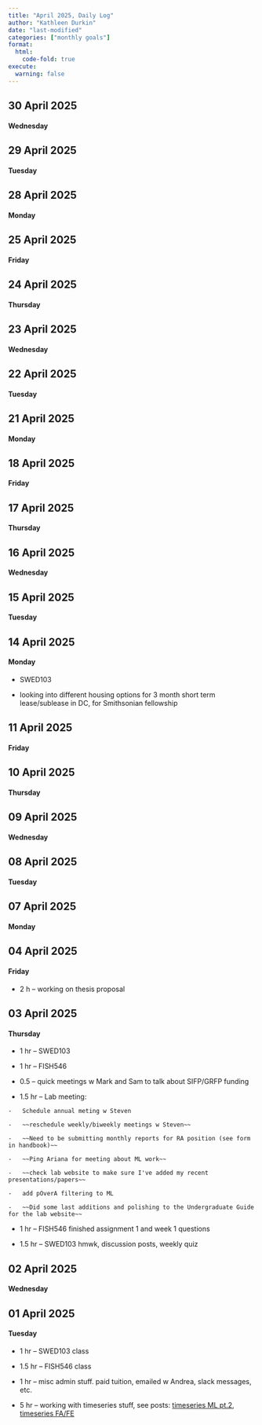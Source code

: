 ```yaml
---
title: "April 2025, Daily Log"
author: "Kathleen Durkin"
date: "last-modified"
categories: ["monthly goals"]
format:
  html:
    code-fold: true
execute:
  warning: false
---
```


## 30 April 2025

#### Wednesday

## 29 April 2025

#### Tuesday

## 28 April 2025

#### Monday

## 25 April 2025

#### Friday

## 24 April 2025

#### Thursday

## 23 April 2025

#### Wednesday

## 22 April 2025

#### Tuesday

## 21 April 2025

#### Monday

## 18 April 2025

#### Friday

## 17 April 2025

#### Thursday

## 16 April 2025

#### Wednesday

## 15 April 2025

#### Tuesday

## 14 April 2025

#### Monday

-   SWED103

-   looking into different housing options for 3 month short term lease/sublease in DC, for Smithsonian fellowship

## 11 April 2025

#### Friday

## 10 April 2025

#### Thursday

## 09 April 2025

#### Wednesday

## 08 April 2025

#### Tuesday

## 07 April 2025

#### Monday

## 04 April 2025

#### Friday

-   2 h -- working on thesis proposal

## 03 April 2025

#### Thursday

-   1 hr -- SWED103

-   1 hr -- FISH546

-   0.5 -- quick meetings w Mark and Sam to talk about SIFP/GRFP funding

-   1.5 hr -- Lab meeting:

```         
-   Schedule annual meting w Steven

-   ~~reschedule weekly/biweekly meetings w Steven~~

-   ~~Need to be submitting monthly reports for RA position (see form in handbook)~~

-   ~~Ping Ariana for meeting about ML work~~

-   ~~check lab website to make sure I've added my recent presentations/papers~~

-   add pOverA filtering to ML

-   ~~Did some last additions and polishing to the Undergraduate Guide for the lab website~~
```

-   1 hr -- FISH546 finished assignment 1 and week 1 questions

-   1.5 hr -- SWED103 hmwk, discussion posts, weekly quiz

## 02 April 2025

#### Wednesday

## 01 April 2025

#### Tuesday

-   1 hr -- SWED103 class

-   1.5 hr -- FISH546 class

-   1 hr -- misc admin stuff. paid tuition, emailed w Andrea, slack messages, etc.

-   5 hr -- working with timeseries stuff, see posts: [timeseries ML pt.2](../../projects/E5_coral/2025_04_01_timeseries_ML%202.qmd), [timeseries FA/FE](../../projects/E5_coral/2025_04_01_timeseries_FA_FE.qmd)
